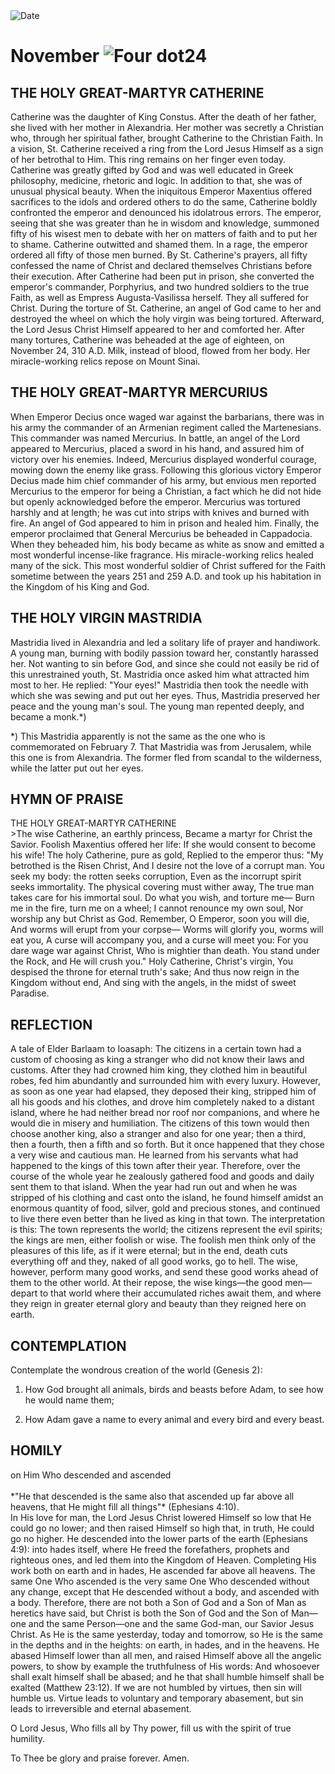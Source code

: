 
<RunningHead />
<Image src="/title-imprint.png" height={68} width={50} alt="Date" className="title-imprint"/>

# <div id="date">November <Image className="four-dot" src="/four-dot.png" height={15} width={15} alt="Four dot" />24</div>

## THE HOLY GREAT-MARTYR CATHERINE

Catherine was the daughter of King Constus. After the death of her father, she lived with her mother in Alexandria. Her mother was secretly a Christian who, through her spiritual father, brought Catherine to the Christian Faith. In a vision, St. Catherine received a ring from the Lord Jesus Himself as a sign of her betrothal to Him. This ring remains on her finger even today. Catherine was greatly gifted by God and was well educated in Greek philosophy, medicine, rhetoric and logic. In addition to that, she was of unusual physical beauty. When the iniquitous Emperor Maxentius offered sacrifices to the idols and ordered others to do the same, Catherine boldly confronted the emperor and denounced his idolatrous errors. The emperor, seeing that she was greater than he in wisdom and knowledge, summoned fifty of his wisest men to debate with her on matters of faith and to put her to shame. Catherine outwitted and shamed them. In a rage, the emperor ordered all fifty of those men burned. By St. Catherine's prayers, all fifty confessed the name of Christ and declared themselves Christians before their execution. After Catherine had been put in prison, she converted the emperor's commander, Porphyrius, and two hundred soldiers to the true Faith, as well as Empress Augusta-Vasilissa herself. They all suffered for Christ. During the torture of St. Catherine, an angel of God came to her and destroyed the wheel on which the holy virgin was being tortured. Afterward, the Lord Jesus Christ Himself appeared to her and comforted her. After many tortures, Catherine was beheaded at the age of eighteen, on November 24, 310 A.D. Milk, instead of blood, flowed from her body. Her miracle-working relics repose on Mount Sinai.

## THE HOLY GREAT-MARTYR MERCURIUS

When Emperor Decius once waged war against the barbarians, there was in his army the commander of an Armenian regiment called the Martenesians. This commander was named Mercurius. In battle, an angel of the Lord appeared to Mercurius, placed a sword in his hand, and assured him of victory over his enemies. Indeed, Mercurius displayed wonderful courage, mowing down the enemy like grass. Following this glorious victory Emperor Decius made him chief commander of his army, but envious men reported Mercurius to the emperor for being a Christian, a fact which he did not hide but openly acknowledged before the emperor. Mercurius was tortured harshly and at length; he was cut into strips with knives and burned with fire. An angel of God appeared to him in prison and healed him. Finally, the emperor proclaimed that General Mercurius be beheaded in Cappadocia. When they beheaded him, his body became as white as snow and emitted a most wonderful incense-like fragrance. His miracle-working relics healed many of the sick. This most wonderful soldier of Christ suffered for the Faith sometime between the years 251 and 259 A.D. and took up his habitation in the Kingdom of his King and God.

## THE HOLY VIRGIN MASTRIDIA

Mastridia lived in Alexandria and led a solitary life of prayer and handiwork. A young man, burning with bodily passion toward her, constantly harassed her. Not wanting to sin before God, and since she could not easily be rid of this unrestrained youth, St. Mastridia once asked him what attracted him most to her. He replied: "Your eyes!" Mastridia then took the needle with which she was sewing and put out her eyes. Thus, Mastridia preserved her peace and the young man's soul. The young man repented deeply, and became a monk.*)

*) This Mastridia apparently is not the same as the one who is commemorated on February 7. That Mastridia was from Jerusalem, while this one is from Alexandria. The former fled from scandal to the wilderness, while the latter put out her eyes.


## HYMN OF PRAISE
<div style={{textAlign:'center', color:'crimson', fontWeight:'bold'}}>
THE HOLY GREAT-MARTYR CATHERINE
</div>
>The wise Catherine, an earthly princess,  
Became a martyr for Christ the Savior.  
Foolish Maxentius offered her life:  
If she would consent to become his wife!  
The holy Catherine, pure as gold,  
Replied to the emperor thus:  
"My betrothed is the Risen Christ,  
And I desire not the love of a corrupt man.  
You seek my body: the rotten seeks corruption,  
Even as the incorrupt spirit seeks immortality.  
The physical covering must wither away,  
The true man takes care for his immortal soul.  
Do what you wish, and torture me—  
Burn me in the fire, turn me on a wheel;  
I cannot renounce my own soul,  
Nor worship any but Christ as God.  
Remember, O Emperor, soon you will die,  
And worms will erupt from your corpse—  
Worms will glorify you, worms will eat you,  
A curse will accompany you, and a curse will meet you:  
For you dare wage war against Christ, Who is mightier than death.  
You stand under the Rock, and He will crush you."  
Holy Catherine, Christ's virgin,  
You despised the throne for eternal truth's sake;  
And thus now reign in the Kingdom without end,  
And sing with the angels, in the midst of sweet Paradise.  


## REFLECTION

A tale of Elder Barlaam to Ioasaph: The citizens in a certain town had a custom of choosing as king a stranger who did not know their laws and customs. After they had crowned him king, they clothed him in beautiful robes, fed him abundantly and surrounded him with every luxury. However, as soon as one year had elapsed, they deposed their king, stripped him of all his goods and his clothes, and drove him completely naked to a distant island, where he had neither bread nor roof nor companions, and where he would die in misery and humiliation. The citizens of this town would then choose another king, also a stranger and also for one year; then a third, then a fourth, then a fifth and so forth. But it once happened that they chose a very wise and cautious man. He learned from his servants what had happened to the kings of this town after their year. Therefore, over the course of the whole year he zealously gathered food and goods and daily sent them to that island. When the year had run out and when he was stripped of his clothing and cast onto the island, he found himself amidst an enormous quantity of food, silver, gold and precious stones, and continued to live there even better than he lived as king in that town. The interpretation is this: The town represents the world; the citizens represent the evil spirits; the kings are men, either foolish or wise. The foolish men think only of the pleasures of this life, as if it were eternal; but in the end, death cuts everything off and they, naked of all good works, go to hell. The wise, however, perform many good works, and send these good works ahead of them to the other world. At their repose, the wise kings—the good men—depart to that world where their accumulated riches await them, and where they reign in greater eternal glory and beauty than they reigned here on earth.
 

## CONTEMPLATION

Contemplate the wondrous creation of the world (Genesis 2):

1. How God brought all animals, birds and beasts before Adam, to see how he would name them;

2. How Adam gave a name to every animal and every bird and every beast.


## HOMILY
<div style={{textAlign:'center', color:'crimson', fontWeight:'bold'}}>
on Him Who descended and ascended
</div>
<br />
<div style={{textAlign:'right'}}>
*"He that descended is the same also that ascended up far above all heavens, that He might fill all things"* (Ephesians 4:10).
</div>
In His love for man, the Lord Jesus Christ lowered Himself so low that He could go no lower; and then raised Himself so high that, in truth, He could go no higher. He descended into the lower parts of the earth (Ephesians 4:9): into hades itself, where He freed the forefathers, prophets and righteous ones, and led them into the Kingdom of Heaven. Completing His work both on earth and in hades, He ascended far above all heavens. The same One Who ascended is the very same One Who descended without any change, except that He descended without a body, and ascended with a body. Therefore, there are not both a Son of God and a Son of Man as heretics have said, but Christ is both the Son of God and the Son of Man—one and the same Person—one and the same God-man, our Savior Jesus Christ. As He is the same yesterday, today and tomorrow, so He is the same in the depths and in the heights: on earth, in hades, and in the heavens. He abased Himself lower than all men, and raised Himself above all the angelic powers, to show by example the truthfulness of His words: And whosoever shall exalt himself shall be abased; and he that shall humble himself shall be exalted (Matthew 23:12). If we are not humbled by virtues, then sin will humble us. Virtue leads to voluntary and temporary abasement, but sin leads to irreversible and eternal abasement.

O Lord Jesus, Who fills all by Thy power, fill us with the spirit of true humility.

To Thee be glory and praise forever. Amen.
